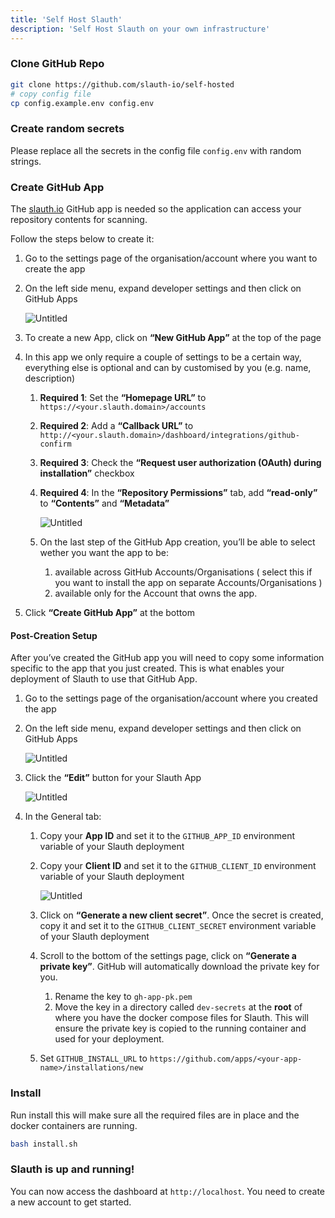 ```yaml
---
title: 'Self Host Slauth'
description: 'Self Host Slauth on your own infrastructure'
---
```


### Clone GitHub Repo

```bash
git clone https://github.com/slauth-io/self-hosted
# copy config file
cp config.example.env config.env
```

### Create random secrets

Please replace all the secrets in the config file `config.env` with random strings. 


### Create GitHub App


The [slauth.io](http://slauth.io/) GitHub app is needed so the application can access your repository contents for scanning.

Follow the steps below to create it:

1. Go to the settings page of the organisation/account where you want to create the app
2. On the left side menu, expand developer settings and then click on GitHub Apps
    
    ![Untitled](https://raw.githubusercontent.com/slauth-io/mintlify-docs/main/images/1.png)
    
3. To create a new App, click on **“New GitHub App”** at the top of the page
4. In this app we only require a couple of settings to be a certain way, everything else is optional and can by customised by you (e.g. name, description)
    1. **Required 1**: Set the **“Homepage URL”** to `https://<your.slauth.domain>/accounts`
    2. **Required 2**: Add a **“Callback URL”** to `http://<your.slauth.domain>/dashboard/integrations/github-confirm`
    3. **Required 3**: Check the **“Request user authorization (OAuth) during installation”** checkbox
    4. **Required 4**: In the **“Repository Permissions”** tab, add **“read-only”** to **“Contents”** and **“Metadata”**
        
        ![Untitled](https://raw.githubusercontent.com/slauth-io/mintlify-docs/main/images/2.png)
        
    5. On the last step of the GitHub App creation, you’ll be able to select wether you want the app to be:
        1.  available across GitHub Accounts/Organisations ( select this if you want to install the app on separate Accounts/Organisations ) 
        2. available only for the Account that owns the app.

5. Click **“Create GitHub App”** at the bottom


#### Post-Creation Setup

After you’ve created the GitHub app you will need to copy some information specific to the app that you just created. This is what enables your deployment of Slauth to use that GitHub App.

1. Go to the settings page of the organisation/account where you created the app
2. On the left side menu, expand developer settings and then click on GitHub Apps
    
    ![Untitled](https://raw.githubusercontent.com/slauth-io/mintlify-docs/main/images/3.png)
    
3. Click the **“Edit”** button for your Slauth App
    
    ![Untitled](https://raw.githubusercontent.com/slauth-io/mintlify-docs/main/images/4.png)
    
4. In the General tab:
    1. Copy your **App ID** and set it to the `GITHUB_APP_ID` environment variable of your Slauth deployment
    2. Copy your **Client ID** and set it to the `GITHUB_CLIENT_ID` environment variable of your Slauth deployment
        
        ![Untitled](https://raw.githubusercontent.com/slauth-io/mintlify-docs/main/images/5.png)
        
    3. Click on **“Generate a new client secret”**. Once the secret is created, copy it and set it to the `GITHUB_CLIENT_SECRET` environment variable of your Slauth deployment
    4. Scroll to the bottom of the settings page, click on **“Generate a private key”**. GitHub will automatically download the private key for you.
        1. Rename the key to `gh-app-pk.pem`
        2. Move the key in a directory called `dev-secrets` at the **root** of where you have the docker compose files for Slauth. This will ensure the private key is copied to the running container and used for your deployment.
    5. Set `GITHUB_INSTALL_URL` to `https://github.com/apps/<your-app-name>/installations/new`


### Install 

Run install this will make sure all the required files are in place and the docker containers are running. 

```bash
bash install.sh
```

### Slauth is up and running! 

You can now access the dashboard at `http://localhost`. You need to create a new account to get started. 
